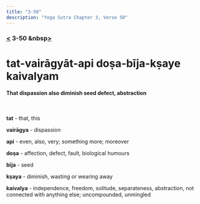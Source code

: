 ```yaml
---
title: "3-50"
description: "Yoga Sutra Chapter 3, Verse 50"
---
```


### [<](/Chapter-3/3-49) 3-50 &nbsp[>](/Chapter-3/3-51/)

# tat-vairāgyāt-api doṣa-bīja-kṣaye kaivalyam

#### That dispassion also diminish seed defect, abstraction

<br />

**tat** - that, this

**vairāgya** - dispassion

**api** - even, also, very; something more; moreover

**doṣa** - affection, defect, fault, biological humours

**bīja** - seed

**kṣaya** - diminish, wasting or wearing away

**kaivalya** - independence, freedom, solitude, separateness, abstraction, not connected with anything else; uncompounded, unmingled

<br />
